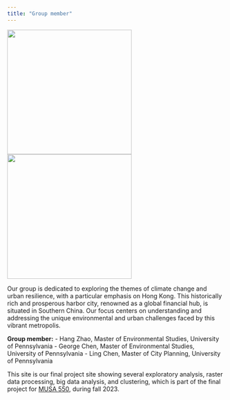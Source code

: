```yaml
---
title: "Group member"
---
```


<!-- Use a grid -->
::: {.grid}

<!-- Left column has a width of 4/12 and shows a picture of us -->
::: {.g-col-4}
![](images/Hang_pic.jpg){width=3in}
![](images/George_pic.jpg){width=3in}
:::

<!-- Text gets a column with width 8/12 -->
::: {.g-col-8}

Our group is dedicated to exploring the themes of climate change and urban resilience, with a particular emphasis on Hong Kong. This historically rich and prosperous harbor city, renowned as a global financial hub, is situated in Southern China. Our focus centers on understanding and addressing the unique environmental and urban challenges faced by this vibrant metropolis. 

**Group member:**
- Hang Zhao, Master of Environmental Studies, University of Pennsylvania
- George Chen, Master of Environmental Studies, University of Pennsylvania
- Ling Chen, Master of City Planning, University of Pennsylvania


This site is our final project site showing several exploratory analysis, raster data processing, big data analysis, and clustering, which is part of the final project for [MUSA 550](https://musa-550-fall-2023.github.io/), during fall 2023. 


::: 

:::



